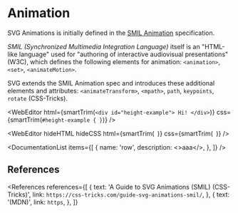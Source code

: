 
# Animation

SVG Animations is initially defined in the [SMIL Animation](https://www.w3.org/TR/2001/REC-smil-animation-20010904/) specification.

_SMIL (Synchronized Multimedia Integration Language)_ itself is an "HTML-like language" used for "authoring of interactive audiovisual presentations" (W3C), which defines the following elements for animation: `<animation>`, `<set>`, `<animateMotion>`.

SVG extends the SMIL Animation spec and introduces these additional elements and attributes: `<animateTransform>`, `<mpath>`, `path`, `keypoints`, `rotate` (CSS-Tricks).

<WebEditor
  html={smartTrim(`
    <div id="height-example">
      Hi!
    </div>
  `)}
  css={smartTrim(`
    #height-example {
    }
  `)}
/>

<WebEditor
  hideHTML
  hideCSS
  html={smartTrim(`
  `)}
  css={smartTrim(`
  `)}
/>

<DocumentationList
  items={[
    {
      name: 'row',
      description: <>aaa</>,
    },
  ]}
/>

## References

<References
  references={[
    {
      text: 'A Guide to SVG Animations (SMIL) (CSS-Tricks)',
      link: `https://css-tricks.com/guide-svg-animations-smil/`,
    },
    {
      text: '(MDN)',
      link: `https`,
    },
  ]}
></References>
